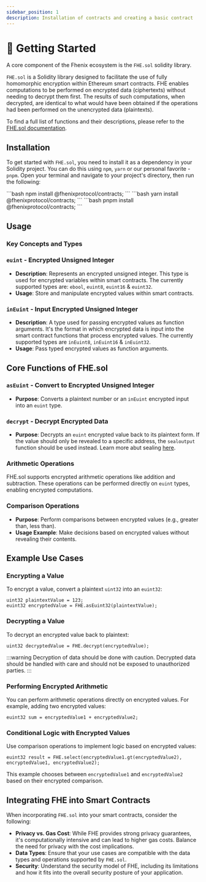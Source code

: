 ```yaml
---
sidebar_position: 1
description: Installation of contracts and creating a basic contract
---
```



# 🐤 Getting Started

A core component of the Fhenix ecosystem is the `FHE.sol` solidity library.

`FHE.sol` is a Solidity library designed to facilitate the use of fully homomorphic encryption within Ethereum smart contracts. FHE enables computations to be performed on encrypted data (ciphertexts) without needing to decrypt them first. The results of such computations, when decrypted, are identical to what would have been obtained if the operations had been performed on the unencrypted data (plaintexts).

To find a full list of functions and their descriptions, please refer to the [FHE.sol documentation](../Solidity%20API/FHE.md).

## Installation

To get started with `FHE.sol`, you need to install it as a dependency in your Solidity project. You can do this using `npm`, `yarn` or our personal favorite - `pnpm`. Open your terminal and navigate to your project's directory, then run the following:

<Tabs>
<TabItem value="npm" label="npm">
```bash
npm install @fhenixprotocol/contracts;
```
</TabItem>
<TabItem value="yarn" label="yarn">
```bash
yarn install @fhenixprotocol/contracts;
```
</TabItem>
<TabItem value="pnpm" label="pnpm">
```bash
pnpm install @fhenixprotocol/contracts;
```
</TabItem>
</Tabs>

## Usage

### Key Concepts and Types

### `euint` - Encrypted Unsigned Integer
- **Description**: Represents an encrypted unsigned integer. This type is used for encrypted variables within smart contracts.
The currently supported types are: `ebool`, `euint8`, `euint16` & `euint32`.
- **Usage**: Store and manipulate encrypted values within smart contracts.

### `inEuint` - Input Encrypted Unsigned Integer
- **Description**: A type used for passing encrypted values as function arguments. It's the format in which encrypted data is input into the smart contract functions that process encrypted values.
The currently supported types are `inEuint8`, `inEuint16` & `inEuint32`.
- **Usage**: Pass typed encrypted values as function arguments.

## Core Functions of FHE.sol

### `asEuint` - Convert to Encrypted Unsigned Integer
- **Purpose**: Converts a plaintext number or an `inEuint` encrypted input into an `euint` type.

### `decrypt` - Decrypt Encrypted Data
- **Purpose**: Decrypts an `euint` encrypted value back to its plaintext form. If the value should only be revealed to a specific address, the `sealoutput` function should be used instead. Learn more abut sealing [here](../Returning-Data.md).

### Arithmetic Operations
FHE.sol supports encrypted arithmetic operations like addition and subtraction. These operations can be performed directly on `euint` types, enabling encrypted computations.

### Comparison Operations
- **Purpose**: Perform comparisons between encrypted values (e.g., greater than, less than).
- **Usage Example**: Make decisions based on encrypted values without revealing their contents.

## Example Use Cases

### Encrypting a Value
To encrypt a value, convert a plaintext `uint32` into an `euint32`:

```solidity
uint32 plaintextValue = 123;
euint32 encryptedValue = FHE.asEuint32(plaintextValue);
```

### Decrypting a Value
To decrypt an encrypted value back to plaintext:

```solidity
uint32 decryptedValue = FHE.decrypt(encryptedValue);
```

:::warning
Decryption of data should be done with caution. Decrypted data should be handled with care and should not be exposed to unauthorized parties.
:::

### Performing Encrypted Arithmetic
You can perform arithmetic operations directly on encrypted values. For example, adding two encrypted values:

```solidity
euint32 sum = encryptedValue1 + encryptedValue2;
```

### Conditional Logic with Encrypted Values

Use comparison operations to implement logic based on encrypted values:

```solidity
euint32 result = FHE.select(encryptedValue1.gt(encryptedValue2), encryptedValue1, encryptedValue2);
```

This example chooses between `encryptedValue1` and `encryptedValue2` based on their encrypted comparison.

## Integrating FHE into Smart Contracts

When incorporating `FHE.sol` into your smart contracts, consider the following:

- **Privacy vs. Gas Cost**: While FHE provides strong privacy guarantees, it's computationally intensive and can lead to higher gas costs. Balance the need for privacy with the cost implications.
- **Data Types**: Ensure that your use cases are compatible with the data types and operations supported by `FHE.sol`.
- **Security**: Understand the security model of FHE, including its limitations and how it fits into the overall security posture of your application.
